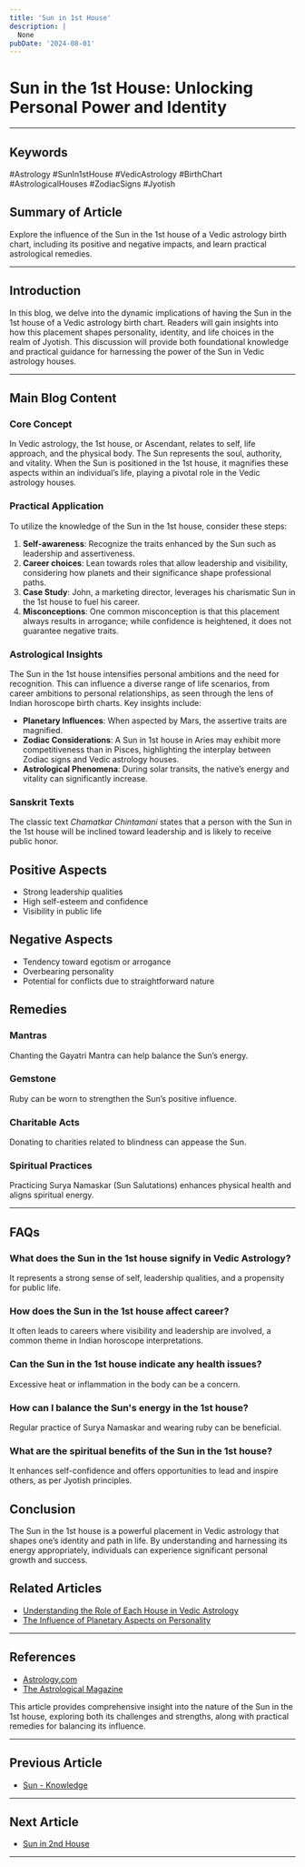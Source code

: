```yaml
---
title: 'Sun in 1st House'
description: |
  None
pubDate: '2024-08-01'
---
```


# Sun in the 1st House: Unlocking Personal Power and Identity

---

## Keywords 
#Astrology #SunIn1stHouse #VedicAstrology #BirthChart #AstrologicalHouses #ZodiacSigns #Jyotish

## Summary of Article
Explore the influence of the Sun in the 1st house of a Vedic astrology birth chart, including its positive and negative impacts, and learn practical astrological remedies.

---

## Introduction
In this blog, we delve into the dynamic implications of having the Sun in the 1st house of a Vedic astrology birth chart. Readers will gain insights into how this placement shapes personality, identity, and life choices in the realm of Jyotish. This discussion will provide both foundational knowledge and practical guidance for harnessing the power of the Sun in Vedic astrology houses.

---

## Main Blog Content

### Core Concept
In Vedic astrology, the 1st house, or Ascendant, relates to self, life approach, and the physical body. The Sun represents the soul, authority, and vitality. When the Sun is positioned in the 1st house, it magnifies these aspects within an individual’s life, playing a pivotal role in the Vedic astrology houses.

### Practical Application
To utilize the knowledge of the Sun in the 1st house, consider these steps:
1. **Self-awareness**: Recognize the traits enhanced by the Sun such as leadership and assertiveness.
2. **Career choices**: Lean towards roles that allow leadership and visibility, considering how planets and their significance shape professional paths.
3. **Case Study**: John, a marketing director, leverages his charismatic Sun in the 1st house to fuel his career.
4. **Misconceptions**: One common misconception is that this placement always results in arrogance; while confidence is heightened, it does not guarantee negative traits.

### Astrological Insights
The Sun in the 1st house intensifies personal ambitions and the need for recognition. This can influence a diverse range of life scenarios, from career ambitions to personal relationships, as seen through the lens of Indian horoscope birth charts. Key insights include:
- **Planetary Influences**: When aspected by Mars, the assertive traits are magnified.
- **Zodiac Considerations**: A Sun in 1st house in Aries may exhibit more competitiveness than in Pisces, highlighting the interplay between Zodiac signs and Vedic astrology houses.
- **Astrological Phenomena**: During solar transits, the native’s energy and vitality can significantly increase.

### Sanskrit Texts
The classic text *Chamatkar Chintamani* states that a person with the Sun in the 1st house will be inclined toward leadership and is likely to receive public honor.

## Positive Aspects 
- Strong leadership qualities
- High self-esteem and confidence
- Visibility in public life

## Negative Aspects 
- Tendency toward egotism or arrogance
- Overbearing personality
- Potential for conflicts due to straightforward nature

## Remedies
### Mantras
Chanting the Gayatri Mantra can help balance the Sun’s energy.

### Gemstone
Ruby can be worn to strengthen the Sun’s positive influence.

### Charitable Acts
Donating to charities related to blindness can appease the Sun.

### Spiritual Practices
Practicing Surya Namaskar (Sun Salutations) enhances physical health and aligns spiritual energy.

---

## FAQs 
### What does the Sun in the 1st house signify in Vedic Astrology?
It represents a strong sense of self, leadership qualities, and a propensity for public life.

### How does the Sun in the 1st house affect career?
It often leads to careers where visibility and leadership are involved, a common theme in Indian horoscope interpretations.

### Can the Sun in the 1st house indicate any health issues?
Excessive heat or inflammation in the body can be a concern.

### How can I balance the Sun's energy in the 1st house?
Regular practice of Surya Namaskar and wearing ruby can be beneficial.

### What are the spiritual benefits of the Sun in the 1st house?
It enhances self-confidence and offers opportunities to lead and inspire others, as per Jyotish principles.

## Conclusion
The Sun in the 1st house is a powerful placement in Vedic astrology that shapes one’s identity and path in life. By understanding and harnessing its energy appropriately, individuals can experience significant personal growth and success.

## Related Articles
- [Understanding the Role of Each House in Vedic Astrology](link)
- [The Influence of Planetary Aspects on Personality](link)

---

## References
- [Astrology.com](https://www.astrology.com)
- [The Astrological Magazine](https://www.vedicastrology.org)

This article provides comprehensive insight into the nature of the Sun in the 1st house, exploring both its challenges and strengths, along with practical remedies for balancing its influence.

---

## Previous Article
- [Sun - Knowledge](/blogs-md/0601_Sun_in_Houses/060100_sun_knowledge.mdx)

---

## Next Article
- [Sun in 2nd House](/blogs-md/0601_Sun_in_Houses/060102_Sun_in_2nd_House.mdx)

---
